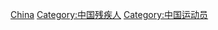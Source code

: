 {{noteTA
|T=zh-cn:分类:中国残疾运动员;zh-hk:分類:中國傷健運動員;zh-tw:分類:中國身心障礙運動員
|1=zh-cn:残疾运动员;zh-hk:傷健運動員;zh-tw:身心障礙運動員
|2=zh-cn:残疾人;zh-hk:殘疾人;zh-tw:身心障礙者
}}
{{Portal|中華人民共和國|身心障礙}}

[[Category:各國傷健運動員|China]]
[[Category:中国残疾人|Category:中国残疾人]]
[[Category:中国运动员|Category:中国运动员]]